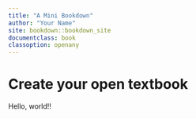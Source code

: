 ```yaml
---
title: "A Mini Bookdown"
author: "Your Name"
site: bookdown::bookdown_site
documentclass: book
classoption: openany
---
```


# Create your open textbook

Hello, world!!
